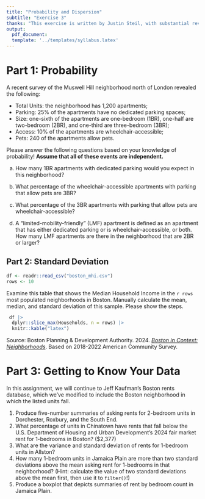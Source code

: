 ```yaml
---
title: "Probability and Dispersion"
subtitle: "Exercise 3"
thanks: "This exercise is written by Justin Steil, with substantial revisions by Eric Robsky Huntley."
output: 
  pdf_document: 
  template: '../templates/syllabus.latex'
---
```


# Part 1: Probability  

A recent survey of the Muswell Hill neighborhood north of London revealed the following:
  
+ Total Units: the neighborhood has 1,200 apartments;
+ Parking: 25% of the apartments have no dedicated parking spaces;
+ Size: one-sixth of the apartments are one-bedroom (1BR), one-half are two-bedroom (2BR), and one-third are three-bedroom (3BR);
+ Access: 10% of the apartments are wheelchair-accessible;
+ Pets: 240 of the apartments allow pets.

Please answer the following questions based on your knowledge of probability! **Assume that all of these events are independent.**

a. How many 1BR apartments with dedicated parking would you expect in this neighborhood?

b. What percentage of the wheelchair-accessible apartments with parking that allow pets are 3BR?

c. What percentage of the 3BR apartments with parking that allow pets are wheelchair-accessible?

d. A “limited-mobility-friendly" (LMF) apartment is defined as an apartment that has either dedicated parking or is wheelchair-accessible, or both. How many LMF apartments are there in the neighborhood that are 2BR or larger?

## Part 2: Standard Deviation

```r
df <- readr::read_csv("boston_mhi.csv")
rows <- 10
```

Examine this table that shows the Median Household Income in the `r rows` most populated neighborhoods in Boston. Manually calculate the mean, median, and standard deviation of this sample. Please show the steps.

```r
 df |>
  dplyr::slice_max(Households, n = rows) |>
  knitr::kable("latex")
```

Source: Boston Planning & Development Authority. 2024. _[Boston in Context: Neighborhoods](https://www.bostonplans.org/getattachment/528be767-2cb3-4685-9a66-206cede8773b)_. Based on 2018-2022 American Community Survey.

# Part 3: Getting to Know Your Data

In this assignment, we will continue to Jeff Kaufman's Boston rents database, which we've modified to include the Boston neighborhood in which the listed units fall.

1. Produce five-number summaries of asking rents for 2-bedroom units in Dorchester, Roxbury, and the South End.
2. What percentage of units in Chinatown have rents that fall below the U.S. Department of Housing and Urban Development's 2024 fair market rent for 1-bedrooms in Boston? ($2,377)
3. What are the variance and standard deviation of rents for 1-bedroom units in Allston?
4. How many 1-bedroom units in Jamaica Plain are more than two standard deviations above the mean asking rent for 1-bedrooms in that neighborhood? (Hint: calculate the value of two standard deviations above the mean first, then use it to `filter()`!)
5. Produce a boxplot that depicts summaries of rent by bedroom count in Jamaica Plain.

